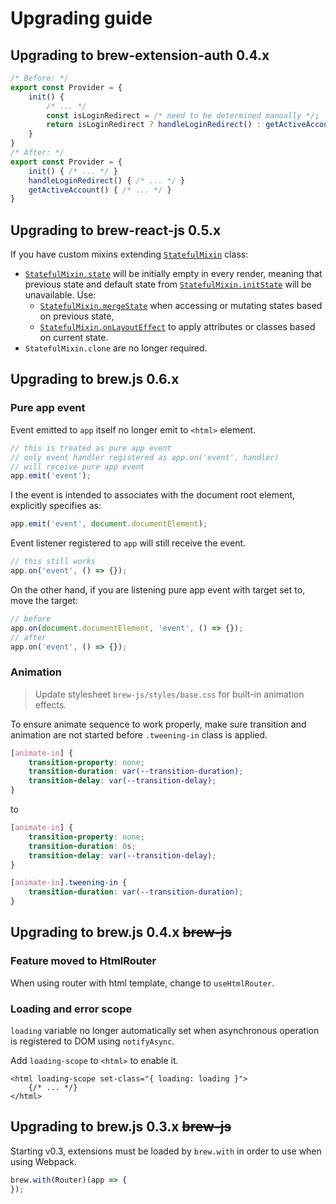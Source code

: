 # Upgrading guide

## Upgrading to brew-extension-auth 0.4.x

```javascript
/* Before: */
export const Provider = {
    init() {
        /* ... */
        const isLoginRedirect = /* need to be determined manually */;
        return isLoginRedirect ? handleLoginRedirect() : getActiveAccount();
    }
}
/* After: */
export const Provider = {
    init() { /* ... */ }
    handleLoginRedirect() { /* ... */ }
    getActiveAccount() { /* ... */ }
}
```

## Upgrading to brew-react-js 0.5.x

If you have custom mixins extending [`StatefulMixin`](:) class:

- [`StatefulMixin.state`](:) will be initially empty in every render, meaning that
  previous state and default state from [`StatefulMixin.initState`](:)
  will be unavailable. Use:
  - [`StatefulMixin.mergeState`](:) when accessing or mutating states based on previous state,
  - [`StatefulMixin.onLayoutEffect`](:) to apply attributes or classes based on current state.
- `StatefulMixin.clone` are no longer required.

## Upgrading to brew.js 0.6.x

### Pure app event

Event emitted to `app` itself no longer emit to `<html>` element.

```typescript
// this is treated as pure app event
// only event handler registered as app.on('event', handler)
// will receive pure app event
app.emit('event');
```

I the event is intended to associates with the document root element, explicitly specifies as:

```typescript
app.emit('event', document.documentElement);
```

Event listener registered to `app` will still receive the event.
```typescript
// this still works
app.on('event', () => {});
```


On the other hand, if you are listening pure app event with target set to, move the target:


```typescript
// before
app.on(document.documentElement, 'event', () => {});
// after
app.on('event', () => {});
```

### Animation

> Update stylesheet `brew-js/styles/base.css` for built-in animation effects.

To ensure animate sequence to work properly, make sure transition and animation are not started
before `.tweening-in` class is applied.

```css
[animate-in] {
    transition-property: none;
    transition-duration: var(--transition-duration);
    transition-delay: var(--transition-delay);
}
```

to

```css
[animate-in] {
    transition-property: none;
    transition-duration: 0s;
    transition-delay: var(--transition-delay);
}

[animate-in].tweening-in {
    transition-duration: var(--transition-duration);
}
```

## Upgrading to brew.js 0.4.x ~~brew-js~~

### Feature moved to HtmlRouter

When using router with html template, change to `useHtmlRouter`.

### Loading and error scope

`loading` variable no longer automatically set when asynchronous operation is registered to DOM using `notifyAsync`.

Add `loading-scope` to `<html>` to enable it.

```tsx
<html loading-scope set-class="{ loading: loading }">
    {/* ... */}
</html>
```

## Upgrading to brew.js 0.3.x ~~brew-js~~

Starting v0.3, extensions must be loaded by `brew.with` in order to use when using Webpack.

```typescript
brew.with(Router)(app => {
});
```
